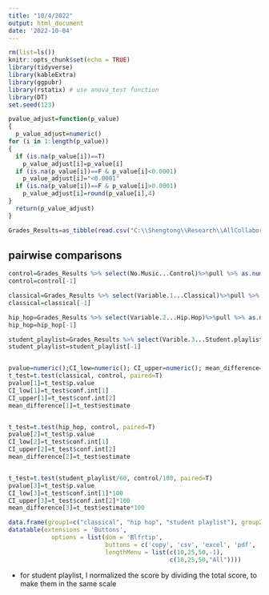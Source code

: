 ```yaml
---
title: "10/4/2022"
output: html_document
date: '2022-10-04'
---
```


```r
rm(list=ls())
knitr::opts_chunk$set(echo = TRUE)
library(tidyverse)
library(kableExtra)
library(ggpubr)
library(rstatix) # use anova_test function 
library(DT)
set.seed(123)
```


```r
pvalue_adjust=function(p_value)
{
  p_value_adjust=numeric()
for (i in 1:length(p_value))
{
  if (is.na(p_value[i])==T)
    p_value_adjust[i]=p_value[i]
  if (is.na(p_value[i])==F & p_value[i]<0.0001)
    p_value_adjust[i]="<0.0001"
  if (is.na(p_value[i])==F & p_value[i]>0.0001)
    p_value_adjust[i]=round(p_value[i],4)
}
  return(p_value_adjust)
}
```


```r
Grades_Results=as_tibble(read.csv("C:\\Shengtong\\Research\\AllCollaboration\\2022\\202209\\Chloe\\Grades - Results .csv", header=T)[,-5])
```

## pairwise comparisons 


```r
control=Grades_Results %>% select(No.Music...Control)%>%pull %>% as.numeric()
control=control[-1]

classical=Grades_Results %>% select(Variable.1...Classical)%>%pull %>% as.numeric()
classical=classical[-1]

hip_hop=Grades_Results %>% select(Variable.2...Hip.Hop)%>%pull %>% as.numeric()
hip_hop=hip_hop[-1]

student_playlist=Grades_Results %>% select(Varible.3...Student.playlist)%>%pull %>% as.numeric()
student_playlist=student_playlist[-1]


pvalue=numeric();CI_low=numeric(); CI_upper=numeric(); mean_difference=numeric()
t_test=t.test(classical, control, paired=T)
pvalue[1]=t_test$p.value
CI_low[1]=t_test$conf.int[1]
CI_upper[1]=t_test$conf.int[2]
mean_difference[1]=t_test$estimate


t_test=t.test(hip_hop, control, paired=T)
pvalue[2]=t_test$p.value
CI_low[2]=t_test$conf.int[1]
CI_upper[2]=t_test$conf.int[2]
mean_difference[2]=t_test$estimate


t_test=t.test(student_playlist/60, control/100, paired=T)
pvalue[3]=t_test$p.value
CI_low[3]=t_test$conf.int[1]*100
CI_upper[3]=t_test$conf.int[2]*100
mean_difference[3]=t_test$estimate*100

data.frame(group1=c("classical", "hip hop", "student playlist"), group2=c("control-no music", "---", "---"), mean_difference=round(mean_difference,4),  CI_low=round(CI_low,4),  CI_upper=round(CI_upper,4), p_value= pvalue_adjust(pvalue))%>%
datatable(extensions = 'Buttons',
            options = list(dom = 'Blfrtip',
                           buttons = c('copy', 'csv', 'excel', 'pdf', 'print'),
                           lengthMenu = list(c(10,25,50,-1),
                                             c(10,25,50,"All"))))
```

* for student playlist, I normalized the score by dividing the total score, to make them in the same scale 